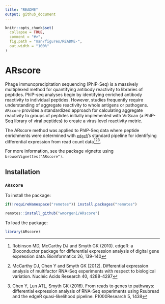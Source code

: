 ---
title: "README"
output: github_document
---

```{r setup, include=FALSE}
knitr::opts_chunk$set(
  collapse = TRUE,
  comment = "#>",
  fig.path = "man/figures/README-",
  out.width = "100%"
)
```

# ARscore

<!-- badges: start -->
<!-- badges: end -->

Phage immunoprecipitation sequencing (PhIP-Seq) is a massively multiplexed method for quantifying antibody reactivity to libraries of peptides. PhIP-seq analyses begin by identifying enriched antibody reactivity to individual peptides. However, studies frequently require understanding of aggregate reactivity to whole antigens or pathogens. `ARscore` provides a standardized approach for calculating aggregate reactivity to groups of peptides initially implemented with VirScan (a PhIP-Seq library of viral peptides) to create a virus level reactivity metric. 

The ARscore method was applied to PhIP-Seq data where peptide enrichments were determined with [`edgeR`](https://bioconductor.org/packages/release/bioc/html/edgeR.html)'s standard pipeline for identifying differential expression from read count data[^edgeRBioc][^edgeRDE][^edgeRF]. 

[^edgeRBioc]: Robinson MD, McCarthy DJ and Smyth GK (2010). edgeR: a Bioconductor package for differential expression analysis of digital gene expression data. Bioinformatics 26, 139-140
[^edgeRDE]: McCarthy DJ, Chen Y and Smyth GK (2012). Differential expression analysis of multifactor RNA-Seq experiments with respect to biological variation. Nucleic Acids Research 40, 4288-4297
[^edgeRF]: Chen Y, Lun ATL, Smyth GK (2016). From reads to genes to pathways: differential expression analysis of RNA-Seq experiments using Rsubread and the edgeR quasi-likelihood pipeline. F1000Research 5, 1438

For more information, see the package vignette using `browseVignettes("ARscore")`.

## Installation

### `ARscore`

To install the package:

```{r install_ARscore, eval = FALSE}
if(!requireNamespace("remotes")) install.packages("remotes")

remotes::install_github("wmorgen1/ARscore")
```

To load the package:

```{r load_ARscore, include = TRUE, results = "hide", message = FALSE, warning = FALSE, eval = FALSE}
library(ARscore)
```

